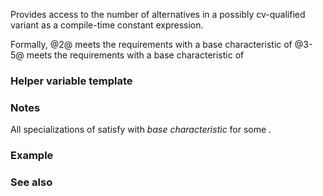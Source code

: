 {{cpp/title|variant_size|variant_size_v}}
{{cpp/utility/variant/navbar}}
{{dcl begin}}
{{dcl header|variant}}
{{dcl|since=c++17|num=1|
template&lt; class T &gt;
struct variant_size; /* undefined */
}}
{{dcl|since=c++17|num=2|
template&lt; class... Types &gt;
struct variant_size&lt;std::variant&lt;Types...&gt;&gt;
    : std::integral_constant&lt;std::size_t, sizeof...(Types)&gt; {};
}}
{{dcl|since=c++17|num=3|
template&lt; class T &gt;
class variant_size&lt;const T&gt;;
}}
{{dcl|since=c++17|num=4|deprecated=c++20|
template&lt; class T &gt;
class variant_size&lt;volatile T&gt;;
}}
{{dcl|since=c++17|num=5|deprecated=c++20|
template&lt; class T &gt;
class variant_size&lt;const volatile T&gt;;
}}
{{dcl end}}

Provides access to the number of alternatives in a possibly cv-qualified variant as a compile-time constant expression.

Formally,
@2@ meets the {{named req|UnaryTypeTrait}} requirements with a base characteristic of {{c/core|std::integral_constant&lt;std::size_t, sizeof...(Types)&gt;}}
@3-5@ meets the {{named req|UnaryTypeTrait}} requirements with a base characteristic of {{c/core|std::integral_constant&lt;std::size_t, std::variant_size&lt;T&gt;::value&gt;}}

===Helper variable template===
{{ddcl|since=c++17|1=
template&lt; class T &gt;
constexpr std::size_t variant_size_v = std::variant_size&lt;T&gt;::value;
}}

{{cpp/types/integral_constant/inherit2|{{tt|sizeof...(Types)}}|std::size_t}}

===Notes===
All specializations of {{tt|std::variant_size}} satisfy {{named req|UnaryTypeTrait}} with  ''base characteristic'' {{c/core|std::integral_constant&lt;std::size_t, N&gt;}} for some {{tt|N}}.

===Example===
{{example
|code=
#include &lt;any&gt;
#include &lt;variant&gt;

static_assert(std::variant_size_v&lt;std::variant&lt;&gt;&gt; == 0);
static_assert(std::variant_size_v&lt;std::variant&lt;int&gt;&gt; == 1);
static_assert(std::variant_size_v&lt;std::variant&lt;int, int&gt;&gt; == 2);
static_assert(std::variant_size_v&lt;std::variant&lt;int, int, int&gt;&gt; == 3);
static_assert(std::variant_size_v&lt;std::variant&lt;int, float, double&gt;&gt; == 3);
static_assert(std::variant_size_v&lt;std::variant&lt;std::monostate, void&gt;&gt; == 2);
static_assert(std::variant_size_v&lt;std::variant&lt;const int, const float&gt;&gt; == 2);
static_assert(std::variant_size_v&lt;std::variant&lt;std::variant&lt;std::any&gt;&gt;&gt; == 1);

int main() {}
}}

===See also===
{{dsc begin}}
{{dsc inc|cpp/utility/variant/dsc variant_alternative}}
{{dsc inc|cpp/utility/tuple/dsc tuple_size}}
{{dsc end}}

{{langlinks|es|ja|ru|zh}}